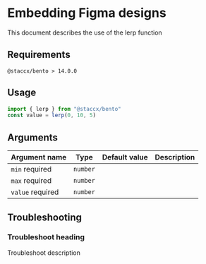 
<Meta title="math/lerp/README" />

# Embedding Figma designs

<Subtitle>This document describes the use of the lerp function</Subtitle>

## Requirements

`@staccx/bento > 14.0.0`

## Usage

```js
import { lerp } from "@staccx/bento"
const value = lerp(0, 10, 5)
```

## Arguments

| Argument name                                     | Type     | Default value | Description |
| ------------------------------------------------- | -------- | ------------- | ----------- |
| `min` <Badge status="positive">required</Badge>   | `number` |               |             |
| `max` <Badge status="positive">required</Badge>   | `number` |               |             |
| `value` <Badge status="positive">required</Badge> | `number` |               |             |

## Troubleshooting

### Troubleshoot heading

Troubleshoot description

